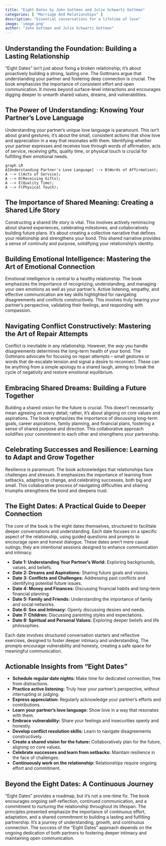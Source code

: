 ```yaml
---
title: "Eight Dates by John Gottman and Julie Schwartz Gottman"
categories: [ "Marriage And Relationships" ]
description: "Essential conversations for a lifetime of love"
image: 'image.png'
author: "John Gottman and Julie Schwartz Gottman"
---
```

## Understanding the Foundation:  Building a Lasting Relationship

"Eight Dates" isn't just about fixing a broken relationship; it's about proactively building a strong, lasting one.  The Gottmans argue that understanding your partner and fostering deep connection is crucial.  The book emphasizes the importance of consistent effort and open communication.  It moves beyond surface-level interactions and encourages digging deeper to unearth shared values, dreams, and vulnerabilities.

## The Power of Understanding: Knowing Your Partner's Love Language

Understanding your partner's unique love language is paramount.  This isn't about grand gestures; it's about the small, consistent actions that show love and appreciation in a way that resonates with them.  Identifying whether your partner expresses and receives love through words of affirmation, acts of service, receiving gifts, quality time, or physical touch is crucial for fulfilling their emotional needs.

```mermaid
graph LR
A[Understanding Partner's Love Language] --> B(Words of Affirmation);
A --> C(Acts of Service);
A --> D(Receiving Gifts);
A --> E(Quality Time);
A --> F(Physical Touch);
```


##  The Importance of Shared Meaning: Creating a Shared Life Story

Constructing a shared life story is vital. This involves actively reminiscing about shared experiences, celebrating milestones, and collaboratively building future plans.  It's about creating a collective narrative that defines your relationship and strengthens your bond. This shared narrative provides a sense of continuity and purpose, solidifying your relationship's identity.

##  Building Emotional Intelligence: Mastering the Art of Emotional Connection

Emotional intelligence is central to a healthy relationship.  The book emphasizes the importance of recognizing, understanding, and managing your own emotions as well as your partner's.   Active listening, empathy, and effective communication are key skills highlighted for navigating disagreements and conflicts constructively.  This involves truly hearing your partner's perspective, validating their feelings, and responding with compassion.

##  Navigating Conflict Constructively: Mastering the Art of Repair Attempts

Conflict is inevitable in any relationship.  However, the *way* you handle disagreements determines the long-term health of your bond.  The Gottmans advocate for focusing on repair attempts – small gestures or words that de-escalate tension and signal a desire to reconnect. These can be anything from a simple apology to a shared laugh, aiming to break the cycle of negativity and restore emotional equilibrium.


##  Embracing Shared Dreams: Building a Future Together

Building a shared vision for the future is crucial.  This doesn't necessarily mean agreeing on every detail; rather, it's about aligning on core values and aspirations.  The book emphasizes the importance of discussing long-term goals, career aspirations, family planning, and financial plans, fostering a sense of shared purpose and direction. This collaborative approach solidifies your commitment to each other and strengthens your partnership.


##  Celebrating Successes and Resilience: Learning to Adapt and Grow Together


Resilience is paramount. The book acknowledges that relationships face challenges and stresses.  It emphasizes the importance of learning from setbacks, adapting to change, and celebrating successes, both big and small.  This collaborative process of navigating difficulties and sharing triumphs strengthens the bond and deepens trust.


##  The Eight Dates: A Practical Guide to Deeper Connection


The core of the book is the eight dates themselves, structured to facilitate deeper conversations and understanding.  Each date focuses on a specific aspect of the relationship, using guided questions and prompts to encourage open and honest dialogue.  These dates aren't mere casual outings; they are intentional sessions designed to enhance communication and intimacy.

* **Date 1: Understanding Your Partner's World:**  Exploring backgrounds, values, and beliefs.
* **Date 2: Dreams and Aspirations:** Sharing future goals and visions.
* **Date 3:  Conflicts and Challenges:** Addressing past conflicts and identifying potential future issues.
* **Date 4:  Money and Finances:** Discussing financial habits and long-term financial planning.
* **Date 5:  Family and Friends:** Understanding the importance of family and social networks.
* **Date 6: Sex and Intimacy:** Openly discussing desires and needs.
* **Date 7:  Children:** Discussing parenting styles and expectations.
* **Date 8:  Spiritual and Personal Values:** Exploring deeper beliefs and life philosophies.

Each date involves structured conversation starters and reflective exercises, designed to foster deeper intimacy and understanding.  The prompts encourage vulnerability and honesty, creating a safe space for meaningful communication.


##  Actionable Insights from "Eight Dates"

* **Schedule regular date nights:**  Make time for dedicated connection, free from distractions.
* **Practice active listening:** Truly hear your partner's perspective, without interrupting or judging.
* **Express appreciation:**  Regularly acknowledge your partner's efforts and contributions.
* **Learn your partner's love language:**  Show love in a way that resonates with them.
* **Embrace vulnerability:**  Share your feelings and insecurities openly and honestly.
* **Develop conflict resolution skills:**  Learn to navigate disagreements constructively.
* **Create a shared vision for the future:**  Collaboratively plan for the future, aligning on core values.
* **Celebrate successes and learn from setbacks:**  Maintain resilience in the face of challenges.
* **Continuously work on the relationship:**  Relationships require ongoing effort and commitment.


##  Beyond the Eight Dates:  A Continuous Journey

"Eight Dates" provides a roadmap, but it's not a one-time fix.  The book encourages ongoing self-reflection, continued communication, and a commitment to nurturing the relationship throughout its lifespan. The principles presented emphasize the importance of continuous effort, adaptation, and a shared commitment to building a lasting and fulfilling partnership.  It's a journey of understanding, growth, and continuous connection.  The success of the "Eight Dates" approach depends on the ongoing dedication of both partners to fostering deeper intimacy and maintaining open communication.

